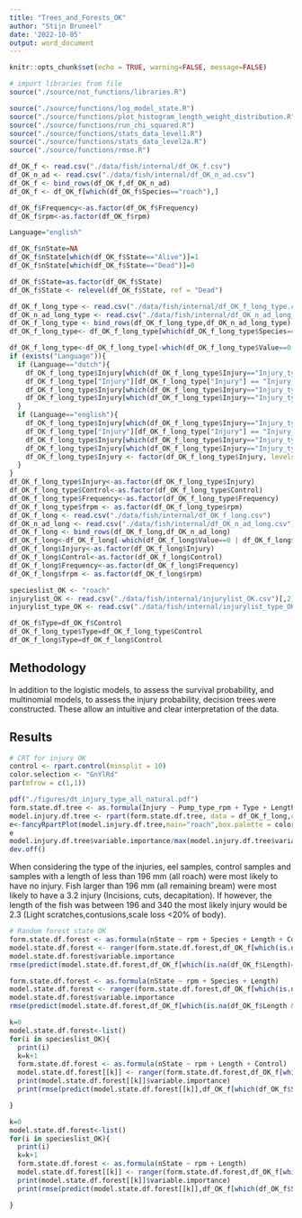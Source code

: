 ```yaml
---
title: "Trees_and_Forests_OK"
author: "Stijn Bruneel"
date: '2022-10-05'
output: word_document
---
```


```r
knitr::opts_chunk$set(echo = TRUE, warning=FALSE, message=FALSE)
```

```r
# import libraries from file
source("./source/not_functions/libraries.R")
```

```r
source("./source/functions/log_model_state.R")
source("./source/functions/plot_histogram_length_weight_distribution.R")
source("./source/functions/run_chi_squared.R")
source("./source/functions/stats_data_level1.R")
source("./source/functions/stats_data_level2a.R")
source("./source/functions/rmse.R")
```

```r
df_OK_f <- read.csv("./data/fish/internal/df_OK_f.csv")
df_OK_n_ad <- read.csv("./data/fish/internal/df_OK_n_ad.csv")
df_OK_f <- bind_rows(df_OK_f,df_OK_n_ad)
df_OK_f <- df_OK_f[which(df_OK_f$Species=="roach"),]

df_OK_f$Frequency<-as.factor(df_OK_f$Frequency)
df_OK_f$rpm<-as.factor(df_OK_f$rpm)

Language="english"

df_OK_f$nState=NA
df_OK_f$nState[which(df_OK_f$State=="Alive")]=1
df_OK_f$nState[which(df_OK_f$State=="Dead")]=0

df_OK_f$State=as.factor(df_OK_f$State)
df_OK_f$State <- relevel(df_OK_f$State, ref = "Dead")
```

```r
df_OK_f_long_type <- read.csv("./data/fish/internal/df_OK_f_long_type.csv")
df_OK_n_ad_long_type <- read.csv("./data/fish/internal/df_OK_n_ad_long_type.csv")
df_OK_f_long_type <- bind_rows(df_OK_f_long_type,df_OK_n_ad_long_type)
df_OK_f_long_type<- df_OK_f_long_type[which(df_OK_f_long_type$Species=="roach"),]

df_OK_f_long_type<-df_OK_f_long_type[-which(df_OK_f_long_type$Value==0 | df_OK_f_long_type$Injury=="Injury_type_dead"),]
if (exists("Language")){
  if (Language=="dutch"){
    df_OK_f_long_type$Injury[which(df_OK_f_long_type$Injury=="Injury_type_no")] = "geen"
    df_OK_f_long_type["Injury"][df_OK_f_long_type["Injury"] == "Injury_type_no"] <- "geen"
    df_OK_f_long_type$Injury[which(df_OK_f_long_type$Injury=="Injury_type_slight")] <- "licht"
    df_OK_f_long_type$Injury[which(df_OK_f_long_type$Injury=="Injury_type_severe")] <- "zwaar"
  }
  if (Language=="english"){
    df_OK_f_long_type$Injury[which(df_OK_f_long_type$Injury=="Injury_type_no")] = "no"
    df_OK_f_long_type["Injury"][df_OK_f_long_type["Injury"] == "Injury_type_no"] <- "no"
    df_OK_f_long_type$Injury[which(df_OK_f_long_type$Injury=="Injury_type_slight")] <- "slight"
    df_OK_f_long_type$Injury[which(df_OK_f_long_type$Injury=="Injury_type_severe")] <- "severe"
    df_OK_f_long_type$Injury <- factor(df_OK_f_long_type$Injury, levels=c("no", "slight", "severe"))
  }
}
df_OK_f_long_type$Injury<-as.factor(df_OK_f_long_type$Injury)
df_OK_f_long_type$Control<-as.factor(df_OK_f_long_type$Control)
df_OK_f_long_type$Frequency<-as.factor(df_OK_f_long_type$Frequency)
df_OK_f_long_type$frpm <- as.factor(df_OK_f_long_type$rpm)
df_OK_f_long <- read.csv("./data/fish/internal/df_OK_f_long.csv")
df_OK_n_ad_long <- read.csv("./data/fish/internal/df_OK_n_ad_long.csv")
df_OK_f_long <- bind_rows(df_OK_f_long,df_OK_n_ad_long)
df_OK_f_long<-df_OK_f_long[-which(df_OK_f_long$Value==0 | df_OK_f_long$Injury=="Class_4"),]
df_OK_f_long$Injury<-as.factor(df_OK_f_long$Injury)
df_OK_f_long$Control<-as.factor(df_OK_f_long$Control)
df_OK_f_long$Frequency<-as.factor(df_OK_f_long$Frequency)
df_OK_f_long$frpm <- as.factor(df_OK_f_long$rpm)
```

```r
specieslist_OK <- "roach"
injurylist_OK <- read.csv("./data/fish/internal/injurylist_OK.csv")[,2]
injurylist_type_OK <- read.csv("./data/fish/internal/injurylist_type_OK.csv")[,2]
```

```r
df_OK_f$Type=df_OK_f$Control
df_OK_f_long_type$Type=df_OK_f_long_type$Control
df_OK_f_long$Type=df_OK_f_long$Control
```

## Methodology

In addition to the logistic models, to assess the survival probability, and multinomial models, to assess the injury probability, decision trees were constructed. These allow an intuitive and clear interpretation of the data. 

## Results


```r
# CRT for injury OK
control <- rpart.control(minsplit = 10)
color.selection <- "GnYlRd"
par(mfrow = c(1,1))

pdf("./figures/dt_injury_type_all_natural.pdf")
form.state.df.tree <- as.formula(Injury ~ Pump_type_rpm + Type + Length)
model.injury.df.tree <- rpart(form.state.df.tree, data = df_OK_f_long,control=control)
e<-fancyRpartPlot(model.injury.df.tree,main="roach",box.palette = color.selection, legend.x = NA, palettes = "PuRd", xflip=TRUE)
e
model.injury.df.tree$variable.importance/max(model.injury.df.tree$variable.importance)
dev.off()
```

When considering the type of the injuries, eel samples, control samples and samples with a length of less than 196 mm (all roach) were most likely to have no injury. Fish larger than 196 mm (all remaining bream) were most likely to have a 3.2 injury (Incisions, cuts, decapitation). If however, the length of the fish was between 196 and 340 the most likely injury would be 2.3 (Light scratches,contusions,scale loss \<20% of body).

```r
# Random forest state OK
form.state.df.forest <- as.formula(nState ~ rpm + Species + Length + Control)
model.state.df.forest <- ranger(form.state.df.forest,df_OK_f[which(is.na(df_OK_f$Length)==FALSE),],num.trees=500,respect.unordered.factors = "order",importance="permutation")
model.state.df.forest$variable.importance
rmse(predict(model.state.df.forest,df_OK_f[which(is.na(df_OK_f$Length)==FALSE),])$predictions,df_OK_f[which(is.na(df_OK_f$Length)==FALSE),])

form.state.df.forest <- as.formula(nState ~ rpm + Species + Length)
model.state.df.forest <- ranger(form.state.df.forest,df_OK_f[which(is.na(df_OK_f$Length & df_OK_f$Control=="pump")==FALSE),],num.trees=100,respect.unordered.factors = "order",importance="permutation")
model.state.df.forest$variable.importance
rmse(predict(model.state.df.forest,df_OK_f[which(is.na(df_OK_f$Length & df_OK_f$Control=="pump")==FALSE),])$predictions,df_OK_f[which(is.na(df_OK_f$Length & df_OK_f$Control=="pump")==FALSE),])

k=0
model.state.df.forest<-list()
for(i in specieslist_OK){
  print(i)
  k=k+1
  form.state.df.forest <- as.formula(nState ~ rpm + Length + Control)
  model.state.df.forest[[k]] <- ranger(form.state.df.forest,df_OK_f[which(df_OK_f$Species==i & is.na(df_OK_f$Length)==FALSE),],num.trees=100,respect.unordered.factors = "order",importance="permutation")
  print(model.state.df.forest[[k]]$variable.importance)
  print(rmse(predict(model.state.df.forest[[k]],df_OK_f[which(df_OK_f$Species==i & is.na(df_OK_f$Length)==FALSE),])$predictions,df_OK_f[which(df_OK_f$Species==i & is.na(df_OK_f$Length)==FALSE),]))

}

k=0
model.state.df.forest<-list()
for(i in specieslist_OK){
  print(i)
  k=k+1
  form.state.df.forest <- as.formula(nState ~ rpm + Length)
  model.state.df.forest[[k]] <- ranger(form.state.df.forest,df_OK_f[which(df_OK_f$Species==i & is.na(df_OK_f$Length)==FALSE & df_OK_f$Control=="pump"),],num.trees=100,respect.unordered.factors = "order",importance="permutation")
  print(model.state.df.forest[[k]]$variable.importance)
  print(rmse(predict(model.state.df.forest[[k]],df_OK_f[which(df_OK_f$Species==i & is.na(df_OK_f$Length)==FALSE & df_OK_f$Control=="pump"),])$predictions,df_OK_f[which(df_OK_f$Species==i & is.na(df_OK_f$Length)==FALSE & df_OK_f$Control=="pump"),]))

}
```

